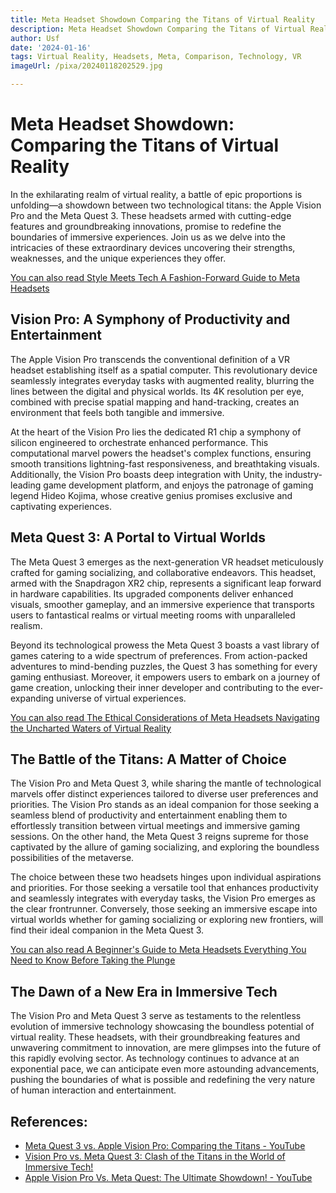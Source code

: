 ```yaml
---
title: Meta Headset Showdown Comparing the Titans of Virtual Reality
description: Meta Headset Showdown Comparing the Titans of Virtual Reality
author: Usf
date: '2024-01-16'
tags: Virtual Reality, Headsets, Meta, Comparison, Technology, VR
imageUrl: /pixa/20240118202529.jpg

---
```

# Meta Headset Showdown: Comparing the Titans of Virtual Reality

In the exhilarating realm of virtual reality, a battle of epic proportions  is unfolding—a showdown between two technological titans: the Apple Vision  Pro and the Meta Quest 3. These headsets armed with cutting-edge features and groundbreaking  innovations, promise to redefine the boundaries of immersive experiences. Join us as we delve into the intricacies of these extraordinary devices uncovering their  strengths, weaknesses, and the unique experiences they offer.

[You can also read Style Meets Tech A Fashion-Forward Guide to Meta Headsets](Style%20Meets%20Tech%20A%20Fashion-Forward%20Guide%20to%20Meta%20Headsets)


## Vision Pro: A Symphony of Productivity  and Entertainment

The Apple Vision Pro  transcends the conventional  definition of a VR headset establishing itself as a spatial computer. This revolutionary device seamlessly integrates everyday tasks with augmented reality, blurring the lines between the digital  and physical worlds. Its 4K resolution per eye,  combined with  precise spatial mapping and  hand-tracking, creates an environment that feels  both tangible and  immersive.

At the heart of the Vision Pro  lies the dedicated R1 chip a symphony of  silicon engineered to  orchestrate enhanced performance. This computational marvel powers the headset's complex functions, ensuring smooth transitions lightning-fast responsiveness, and breathtaking visuals. Additionally, the Vision Pro boasts deep  integration with Unity, the industry-leading game development  platform, and enjoys the patronage  of gaming legend Hideo Kojima, whose creative genius promises exclusive and captivating  experiences.

## Meta Quest 3: A Portal to  Virtual Worlds

The Meta Quest 3 emerges as the next-generation VR headset meticulously crafted  for gaming socializing, and collaborative endeavors.  This headset, armed with the Snapdragon XR2 chip, represents a significant leap forward in hardware capabilities. Its upgraded components deliver enhanced visuals, smoother gameplay, and an immersive experience that transports users to fantastical realms or virtual meeting rooms with unparalleled realism.

Beyond its technological  prowess the Meta Quest  3  boasts a  vast library of games catering to  a  wide spectrum of preferences. From action-packed adventures to mind-bending puzzles, the Quest 3 has something for every gaming enthusiast. Moreover, it empowers users to embark on a journey of game creation, unlocking their inner  developer and contributing to the ever-expanding universe  of virtual experiences.

[You can also read The Ethical Considerations of Meta Headsets Navigating the Uncharted Waters of Virtual Reality](The%20Ethical%20Considerations%20of%20Meta%20Headsets%20Navigating%20the%20Uncharted%20Waters%20of%20Virtual%20Reality)


## The Battle of the Titans: A Matter of Choice

The Vision  Pro and Meta Quest  3, while sharing the mantle of technological marvels offer distinct experiences tailored  to diverse user preferences and priorities. The  Vision Pro stands as an ideal companion for those seeking a seamless blend of productivity and entertainment enabling them to effortlessly  transition  between virtual meetings and immersive gaming sessions. On the other hand, the Meta Quest 3 reigns  supreme for those captivated by the allure of gaming socializing, and exploring the boundless possibilities of the metaverse.

The choice between these two headsets hinges upon individual aspirations and priorities. For those seeking a versatile tool that enhances productivity and seamlessly  integrates with everyday  tasks, the Vision  Pro emerges as the  clear frontrunner.  Conversely, those seeking an  immersive  escape into virtual  worlds whether for gaming socializing or exploring new frontiers, will find their ideal companion  in the Meta Quest 3.

[You can also read A  Beginner's  Guide  to Meta  Headsets Everything You Need to Know Before Taking the Plunge](A%20Beginner%27s%20Guide%20to%20Meta%20Headsets%20Everything%20You%20Need%20to%20Know%20Before%20Taking%20the%20Plunge)


## The Dawn of  a New Era in Immersive Tech

The Vision Pro and Meta Quest 3 serve as testaments to the relentless evolution of  immersive  technology showcasing  the boundless potential of virtual reality. These headsets, with their groundbreaking features and unwavering  commitment to innovation, are mere  glimpses into the future of this rapidly evolving sector. As  technology continues  to  advance at an exponential pace, we can anticipate even more astounding advancements, pushing the boundaries of what is possible and redefining the very  nature of human interaction and entertainment.

## References:
- [Meta Quest 3 vs. Apple Vision Pro: Comparing the Titans - YouTube](https://youtube.com/watch?v=LTWA_9gtSeM)
- [Vision Pro vs. Meta Quest 3: Clash of the Titans in the World of Immersive Tech!](https://www.effectizationstudio.com/post/vision-pro-vs-meta-quest-3-clash-of-the-titans-in-the-world-of-immersive-tech)
- [Apple Vision Pro Vs. Meta Quest: The Ultimate Showdown! - YouTube](https://youtube.com/watch?v=u2rAScMGwo0)
